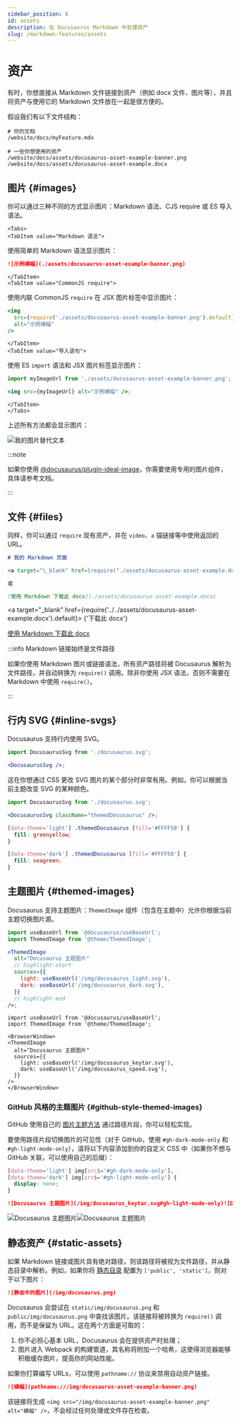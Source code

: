 ```yaml
---
sidebar_position: 6
id: assets
description: 在 Docusaurus Markdown 中处理资产
slug: /markdown-features/assets
---
```


# 资产


有时，你想直接从 Markdown 文件链接到资产（例如 docx 文件、图片等），并且将资产与使用它的 Markdown 文件放在一起是很方便的。

假设我们有以下文件结构：

```
# 你的文档
/website/docs/myFeature.mdx

# 一些你想使用的资产
/website/docs/assets/docusaurus-asset-example-banner.png
/website/docs/assets/docusaurus-asset-example.docx
```

## 图片 {#images}

你可以通过三种不同的方式显示图片：Markdown 语法、CJS require 或 ES 导入语法。

```mdx-code-block
<Tabs>
<TabItem value="Markdown 语法">
```

使用简单的 Markdown 语法显示图片：

```md
![示例横幅](./assets/docusaurus-asset-example-banner.png)
```

```mdx-code-block
</TabItem>
<TabItem value="CommonJS require">
```

使用内联 CommonJS `require` 在 JSX 图片标签中显示图片：

```jsx
<img
  src={require('./assets/docusaurus-asset-example-banner.png').default}
  alt="示例横幅"
/>
```

```mdx-code-block
</TabItem>
<TabItem value="导入语句">
```

使用 ES `import` 语法和 JSX 图片标签显示图片：

```jsx
import myImageUrl from './assets/docusaurus-asset-example-banner.png';

<img src={myImageUrl} alt="示例横幅" />;
```

```mdx-code-block
</TabItem>
</Tabs>
```

上述所有方法都会显示图片：

<BrowserWindow>

![我的图片替代文本](../../assets/docusaurus-asset-example-banner.png)

</BrowserWindow>

:::note

如果你使用 [@docusaurus/plugin-ideal-image](../../api/plugins/plugin-ideal-image.mdx)，你需要使用专用的图片组件，具体请参考文档。

:::

## 文件 {#files}

同样，你可以通过 `require` 现有资产，并在 `video`、`a` 锚链接等中使用返回的 URL。

```md
# 我的 Markdown 页面

<a target="\_blank" href={require('./assets/docusaurus-asset-example.docx').default}> 下载此 docx </a>

或

[使用 Markdown 下载此 docx](./assets/docusaurus-asset-example.docx)
```

<BrowserWindow>

<a
  target="_blank"
  href={require('../../assets/docusaurus-asset-example.docx').default}>
  {'下载此 docx'}
</a>

[使用 Markdown 下载此 docx](../../assets/docusaurus-asset-example.docx)

</BrowserWindow>

:::info Markdown 链接始终是文件路径

如果你使用 Markdown 图片或链接语法，所有资产路径将被 Docusaurus 解析为文件路径，并自动转换为 `require()` 调用。除非你使用 JSX 语法，否则不需要在 Markdown 中使用 `require()`。

:::

## 行内 SVG {#inline-svgs}

Docusaurus 支持行内使用 SVG。

```jsx
import DocusaurusSvg from './docusaurus.svg';

<DocusaurusSvg />;
```

<BrowserWindow>


<DocusaurusSvg />

</BrowserWindow>

这在你想通过 CSS 更改 SVG 图片的某个部分时非常有用。例如，你可以根据当前主题改变 SVG 的某种颜色。

```jsx
import DocusaurusSvg from './docusaurus.svg';

<DocusaurusSvg className="themedDocusaurus" />;
```

```css
[data-theme='light'] .themedDocusaurus [fill='#FFFF50'] {
  fill: greenyellow;
}

[data-theme='dark'] .themedDocusaurus [fill='#FFFF50'] {
  fill: seagreen;
}
```

<BrowserWindow>
  <DocusaurusSvg className="themedDocusaurus" />
</BrowserWindow>

## 主题图片 {#themed-images}

Docusaurus 支持主题图片：`ThemedImage` 组件（包含在主题中）允许你根据当前主题切换图片源。

```jsx
import useBaseUrl from '@docusaurus/useBaseUrl';
import ThemedImage from '@theme/ThemedImage';

<ThemedImage
  alt="Docusaurus 主题图片"
  // highlight-start
  sources={{
    light: useBaseUrl('/img/docusaurus_light.svg'),
    dark: useBaseUrl('/img/docusaurus_dark.svg'),
  }}
  // highlight-end
/>;
```

```mdx-code-block
import useBaseUrl from '@docusaurus/useBaseUrl';
import ThemedImage from '@theme/ThemedImage';

<BrowserWindow>
<ThemedImage
  alt="Docusaurus 主题图片"
  sources={{
    light: useBaseUrl('/img/docusaurus_keytar.svg'),
    dark: useBaseUrl('/img/docusaurus_speed.svg'),
  }}
/>
</BrowserWindow>
```

### GitHub 风格的主题图片 {#github-style-themed-images}

GitHub 使用自己的 [图片主题方法](https://github.blog/changelog/2021-11-24-specify-theme-context-for-images-in-markdown/) 通过路径片段，你可以轻松实现。

要使用路径片段切换图片的可见性（对于 GitHub，使用 `#gh-dark-mode-only` 和 `#gh-light-mode-only`），请将以下内容添加到你的自定义 CSS 中（如果你不想与 GitHub 关联，可以使用自己的后缀）：

```css title="src/css/custom.css"
[data-theme='light'] img[src$='#gh-dark-mode-only'],
[data-theme='dark'] img[src$='#gh-light-mode-only'] {
  display: none;
}
```

```md
![Docusaurus 主题图片](/img/docusaurus_keytar.svg#gh-light-mode-only)![Docusaurus 主题图片](/img/docusaurus_speed.svg#gh-dark-mode-only)
```

<BrowserWindow>

![Docusaurus 主题图片](/img/docusaurus_keytar.svg#gh-light-mode-only)![Docusaurus 主题图片](/img/docusaurus_speed.svg#gh-dark-mode-only)

</BrowserWindow>

## 静态资产 {#static-assets}

如果 Markdown 链接或图片具有绝对路径，则该路径将被视为文件路径，并从静态目录中解析。例如，如果你将 [静态目录](../../static-assets.mdx) 配置为 `['public', 'static']`，则对于以下图片：

```md title="my-doc.md"
![静态中的图片](/img/docusaurus.png)
```

Docusaurus 会尝试在 `static/img/docusaurus.png` 和 `public/img/docusaurus.png` 中查找该图片。该链接将被转换为 `require()` 调用，而不是保留为 URL。这在两个方面是可取的：

1. 你不必担心基本 URL，Docusaurus 会在提供资产时处理；
2. 图片进入 Webpack 的构建管道，其名称将附加一个哈希，这使得浏览器能够积极缓存图片，提高你的网站性能。

如果你打算编写 URLs，可以使用 `pathname://` 协议来禁用自动资产链接。

```md
![横幅](pathname:///img/docusaurus-asset-example-banner.png)
```

该链接将生成 `<img src="/img/docusaurus-asset-example-banner.png" alt="横幅" />`，不会经过任何处理或文件存在检查。